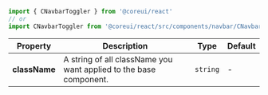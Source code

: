 
```jsx
import { CNavbarToggler } from '@coreui/react'
// or
import CNavbarToggler from '@coreui/react/src/components/navbar/CNavbarToggler'
```

| Property | Description | Type | Default |
| --- | --- | --- | --- |
| **className** | A string of all className you want applied to the base component. | `string` | - |
